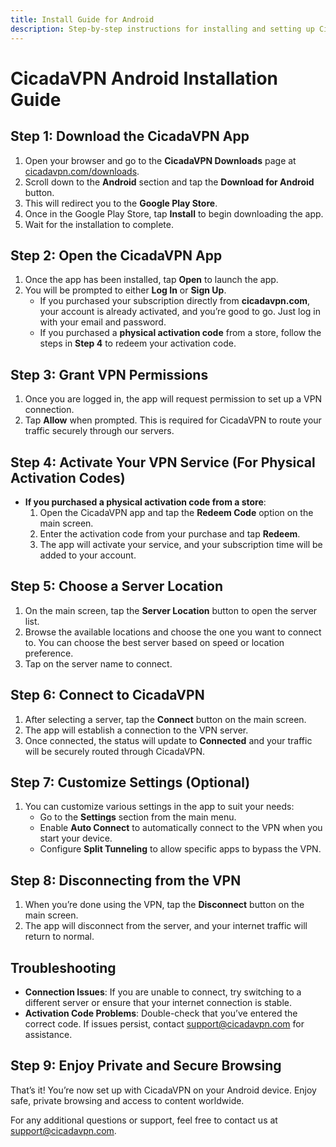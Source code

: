 ```yaml
---
title: Install Guide for Android
description: Step-by-step instructions for installing and setting up CicadaVPN on Android devices.
---
```


# CicadaVPN Android Installation Guide

## Step 1: Download the CicadaVPN App

1. Open your browser and go to the **CicadaVPN Downloads** page at [cicadavpn.com/downloads](https://www.cicadavpn.com/downloads).
2. Scroll down to the **Android** section and tap the **Download for Android** button.
3. This will redirect you to the **Google Play Store**.
4. Once in the Google Play Store, tap **Install** to begin downloading the app.
5. Wait for the installation to complete.

## Step 2: Open the CicadaVPN App

1. Once the app has been installed, tap **Open** to launch the app.
2. You will be prompted to either **Log In** or **Sign Up**.
   - If you purchased your subscription directly from **cicadavpn.com**, your account is already activated, and you’re good to go. Just log in with your email and password.
   - If you purchased a **physical activation code** from a store, follow the steps in **Step 4** to redeem your activation code.

## Step 3: Grant VPN Permissions

1. Once you are logged in, the app will request permission to set up a VPN connection.
2. Tap **Allow** when prompted. This is required for CicadaVPN to route your traffic securely through our servers.

## Step 4: Activate Your VPN Service (For Physical Activation Codes)

- **If you purchased a physical activation code from a store**:
  1. Open the CicadaVPN app and tap the **Redeem Code** option on the main screen.
  2. Enter the activation code from your purchase and tap **Redeem**.
  3. The app will activate your service, and your subscription time will be added to your account.

## Step 5: Choose a Server Location

1. On the main screen, tap the **Server Location** button to open the server list.
2. Browse the available locations and choose the one you want to connect to. You can choose the best server based on speed or location preference.
3. Tap on the server name to connect.

## Step 6: Connect to CicadaVPN

1. After selecting a server, tap the **Connect** button on the main screen.
2. The app will establish a connection to the VPN server.
3. Once connected, the status will update to **Connected** and your traffic will be securely routed through CicadaVPN.

## Step 7: Customize Settings (Optional)

1. You can customize various settings in the app to suit your needs:
   - Go to the **Settings** section from the main menu.
   - Enable **Auto Connect** to automatically connect to the VPN when you start your device.
   - Configure **Split Tunneling** to allow specific apps to bypass the VPN.

## Step 8: Disconnecting from the VPN

1. When you’re done using the VPN, tap the **Disconnect** button on the main screen.
2. The app will disconnect from the server, and your internet traffic will return to normal.

## Troubleshooting

- **Connection Issues**: If you are unable to connect, try switching to a different server or ensure that your internet connection is stable.
- **Activation Code Problems**: Double-check that you’ve entered the correct code. If issues persist, contact [support@cicadavpn.com](mailto:support@cicadavpn.com) for assistance.

## Step 9: Enjoy Private and Secure Browsing

That’s it! You’re now set up with CicadaVPN on your Android device. Enjoy safe, private browsing and access to content worldwide.

For any additional questions or support, feel free to contact us at [support@cicadavpn.com](mailto:support@cicadavpn.com).
